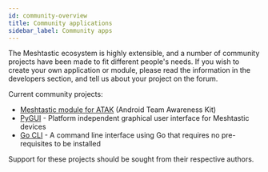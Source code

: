 ```yaml
---
id: community-overview
title: Community applications
sidebar_label: Community apps
---
```


The Meshtastic ecosystem is highly extensible, and a number of community projects have been made to fit different people's needs. If you wish to create your own application or module, please read the information in the developers section, and tell us about your project on the forum.

Current community projects:

- [Meshtastic module for ATAK](/docs/software/community/community-atak) (Android Team Awareness Kit)
- [PyGUI](/docs/software/community/community-pygui) - Platform independent graphical user interface for Meshtastic devices
- [Go CLI](/docs/software/community/community-go) - A command line interface using Go that requires no pre-requisites to be installed

Support for these projects should be sought from their respective authors.

